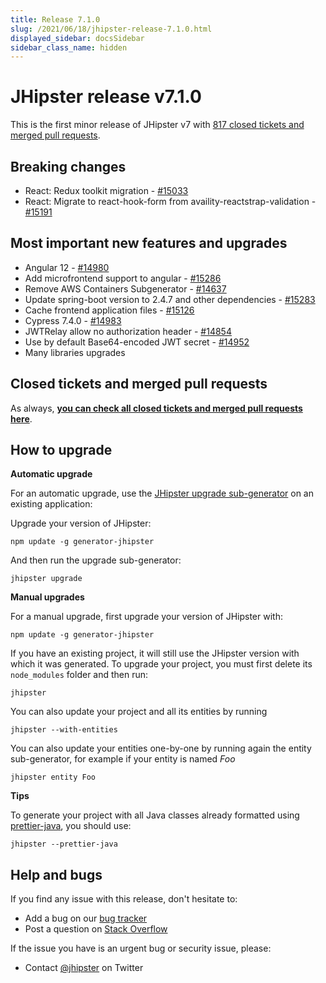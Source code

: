 ```yaml
---
title: Release 7.1.0
slug: /2021/06/18/jhipster-release-7.1.0.html
displayed_sidebar: docsSidebar
sidebar_class_name: hidden
---
```


JHipster release v7.1.0
==================

This is the first minor release of JHipster v7 with [817 closed tickets and merged pull requests](https://github.com/jhipster/generator-jhipster/issues?q=milestone%3A7.1.0+is%3Aclosed).

Breaking changes
------------

- React: Redux toolkit migration - [#15033](https://github.com/jhipster/generator-jhipster/issues/15033)
- React: Migrate to react-hook-form from availity-reactstrap-validation - [#15191](https://github.com/jhipster/generator-jhipster/pull/15191)

Most important new features and upgrades
-------------

- Angular 12 - [#14980](https://github.com/jhipster/generator-jhipster/pull/14980)
- Add microfrontend support to angular - [#15286](https://github.com/jhipster/generator-jhipster/pull/15286)
- Remove AWS Containers Subgenerator - [#14637](https://github.com/jhipster/generator-jhipster/pull/14637)
- Update spring-boot version to 2.4.7 and other dependencies - [#15283](https://github.com/jhipster/generator-jhipster/pull/15283)
- Cache frontend application files - [#15126](https://github.com/jhipster/generator-jhipster/issues/15126)
- Cypress 7.4.0 - [#14983](https://github.com/jhipster/generator-jhipster/pull/14983)
- JWTRelay allow no authorization header - [#14854](https://github.com/jhipster/generator-jhipster/pull/14854)
- Use by default Base64-encoded JWT secret - [#14952](https://github.com/jhipster/generator-jhipster/issues/14952)
- Many libraries upgrades

Closed tickets and merged pull requests
------------
As always, __[you can check all closed tickets and merged pull requests here](https://github.com/jhipster/generator-jhipster/issues?q=milestone%3A7.1.0+is%3Aclosed)__.

How to upgrade
------------

**Automatic upgrade**

For an automatic upgrade, use the [JHipster upgrade sub-generator](/upgrading-an-application/) on an existing application:

Upgrade your version of JHipster:

```
npm update -g generator-jhipster
```

And then run the upgrade sub-generator:

```
jhipster upgrade
```

**Manual upgrades**

For a manual upgrade, first upgrade your version of JHipster with:

```
npm update -g generator-jhipster
```

If you have an existing project, it will still use the JHipster version with which it was generated.
To upgrade your project, you must first delete its `node_modules` folder and then run:

```
jhipster
```

You can also update your project and all its entities by running

```
jhipster --with-entities
```

You can also update your entities one-by-one by running again the entity sub-generator, for example if your entity is named _Foo_

```
jhipster entity Foo
```

**Tips**

To generate your project with all Java classes already formatted using [prettier-java](https://github.com/jhipster/prettier-java), you should use:

```
jhipster --prettier-java
```

Help and bugs
--------------

If you find any issue with this release, don't hesitate to:

- Add a bug on our [bug tracker](https://github.com/jhipster/generator-jhipster/issues?state=open)
- Post a question on [Stack Overflow](http://stackoverflow.com/tags/jhipster/info)

If the issue you have is an urgent bug or security issue, please:

- Contact [@jhipster](https://twitter.com/jhipster) on Twitter
